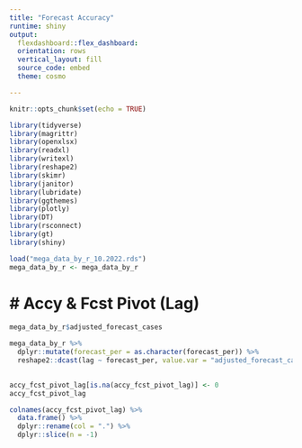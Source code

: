 ```yaml
---
title: "Forecast Accuracy"
runtime: shiny
output:
  flexdashboard::flex_dashboard: 
  orientation: rows
  vertical_layout: fill
  source_code: embed
  theme: cosmo

---
```


```r
knitr::opts_chunk$set(echo = TRUE)

library(tidyverse)
library(magrittr)
library(openxlsx)
library(readxl)
library(writexl)
library(reshape2)
library(skimr)
library(janitor)
library(lubridate)
library(ggthemes)
library(plotly)
library(DT)
library(rsconnect)
library(gt)
library(shiny)

```

```r

load("mega_data_by_r_10.2022.rds")
mega_data_by_r <- mega_data_by_r

```

# Accy & Fcst Pivot (Lag)
======

```r
mega_data_by_r$adjusted_forecast_cases

mega_data_by_r %>% 
  dplyr::mutate(forecast_per = as.character(forecast_per)) %>% 
  reshape2::dcast(lag ~ forecast_per, value.var = "adjusted_forecast_cases", sum) -> accy_fcst_pivot_lag
  

accy_fcst_pivot_lag[is.na(accy_fcst_pivot_lag)] <- 0
accy_fcst_pivot_lag

colnames(accy_fcst_pivot_lag) %>% 
  data.frame() %>%
  dplyr::rename(col = ".") %>% 
  dplyr::slice(n = -1)


```



